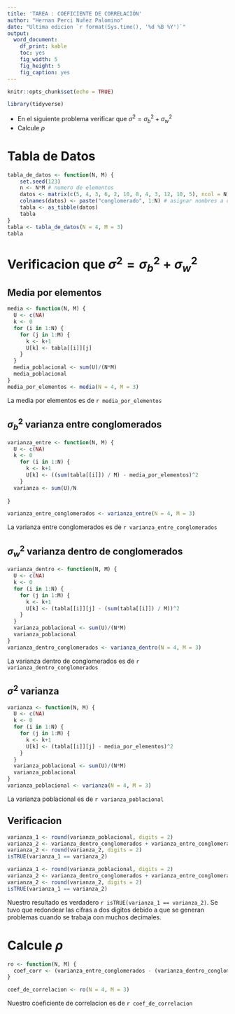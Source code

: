 ```yaml
---
title: 'TAREA : COEFICIENTE DE CORRELACIÓN'
author: "Hernan Perci Nuñez Palomino"
date: "Ultima edicion `r format(Sys.time(), '%d %B %Y')`"
output: 
  word_document:
    df_print: kable 
    toc: yes
    fig_width: 5
    fig_height: 5
    fig_caption: yes
---
```


```r
knitr::opts_chunk$set(echo = TRUE)
```


```r

library(tidyverse)

```


* En el siguiente problema verificar que $σ^2 = σ^2_b + σ^2_w$
* Calcule $ρ$

# Tabla de Datos

```r

tabla_de_datos <- function(N, M) {
    set.seed(123)
    n <- N*M # numero de elementos
    datos <- matrix(c(5, 4, 3, 6, 2, 10, 8, 4, 3, 12, 10, 5), ncol = N)
    colnames(datos) <- paste("conglomerado", 1:N) # asignar nombres a columnas
    tabla <- as_tibble(datos)
    tabla
}
tabla <- tabla_de_datos(N = 4, M = 3)
tabla

```


# Verificacion que $σ^2 = σ^2_b + σ^2_w$

## Media por elementos

```r

media <- function(N, M) {
  U <- c(NA)
  k <- 0
  for (i in 1:N) {
    for (j in 1:M) {
      k <- k+1
      U[k] <- tabla[[i]][j]
    }
  }
  media_poblacional <- sum(U)/(N*M)
  media_poblacional
}
media_por_elementos <- media(N = 4, M = 3)

```

La media por elementos es de `r media_por_elementos`

## $σ^2_b$ varianza entre conglomerados

```r

varianza_entre <- function(N, M) {
  U <- c(NA)
  k <- 0
    for (i in 1:N) {
      k <- k+1
      U[k] <- ((sum(tabla[[i]]) / M) - media_por_elementos)^2
    }
  varianza <- sum(U)/N
  
}

varianza_entre_conglomerados <- varianza_entre(N = 4, M = 3)

```

La varianza entre conglomerados es de `r varianza_entre_conglomerados`

## $σ^2_w$ varianza  dentro de conglomerados

```r

varianza_dentro <- function(N, M) {
  U <- c(NA)
  k <- 0
  for (i in 1:N) {
    for (j in 1:M) {
      k <- k+1
      U[k] <- (tabla[[i]][j] - (sum(tabla[[i]]) / M))^2
    }
  }
  varianza_poblacional <- sum(U)/(N*M)
  varianza_poblacional
}
varianza_dentro_conglomerados <- varianza_dentro(N = 4, M = 3)

```

La varianza dentro de conglomerados es de `r varianza_dentro_conglomerados`

## $σ^2$ varianza

```r

varianza <- function(N, M) {
  U <- c(NA)
  k <- 0
  for (i in 1:N) {
    for (j in 1:M) {
      k <- k+1
      U[k] <- (tabla[[i]][j] - media_por_elementos)^2
    }
  }
  varianza_poblacional <- sum(U)/(N*M)
  varianza_poblacional
}
varianza_poblacional <- varianza(N = 4, M = 3)

```

La varianza poblacional es de `r varianza_poblacional`

## Verificacion

```r

varianza_1 <- round(varianza_poblacional, digits = 2)
varianza_2 <- varianza_dentro_conglomerados + varianza_entre_conglomerados
varianza_2 <- round(varianza_2, digits = 2)
isTRUE(varianza_1 == varianza_2)

```


```r

varianza_1 <- round(varianza_poblacional, digits = 2)
varianza_2 <- varianza_dentro_conglomerados + varianza_entre_conglomerados
varianza_2 <- round(varianza_2, digits = 2)
isTRUE(varianza_1 == varianza_2)

```


Nuestro resultado es verdadero `r isTRUE(varianza_1 == varianza_2)`. Se tuvo que redondear las cifras a dos digitos debido a que se generan problemas cuando se trabaja con muchos decimales.

# Calcule $ρ$

```r

ro <- function(N, M) {
  coef_corr <- (varianza_entre_conglomerados - (varianza_dentro_conglomerados / (M - 1))) / varianza_poblacional
}

coef_de_correlacion <- ro(N = 4, M = 3)

```


Nuestro coeficiente de correlacion es de `r coef_de_correlacion`